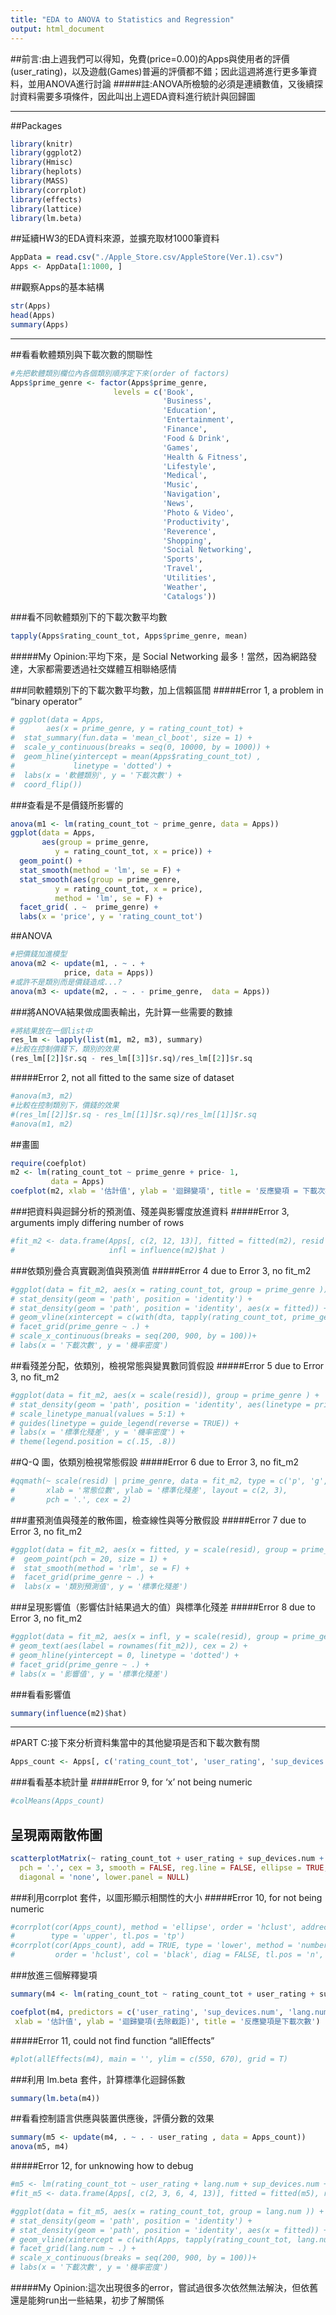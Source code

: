 ```yaml
---
title: "EDA to ANOVA to Statistics and Regression"
output: html_document
---
```

##前言:由上週我們可以得知，免費(price=0.00)的Apps與使用者的評價(user_rating)，以及遊戲(Games)普遍的評價都不錯；因此這週將進行更多筆資料，並用ANOVA進行討論
#####註:ANOVA所檢驗的必須是連續數值，又後續探討資料需要多項條件，因此叫出上週EDA資料進行統計與回歸圖

---

##Packages
```r
library(knitr)
library(ggplot2)
library(Hmisc)
library(heplots)
library(MASS)
library(corrplot)
library(effects)
library(lattice)
library(lm.beta)
```

##延續HW3的EDA資料來源，並擴充取材1000筆資料
```r
AppData = read.csv("./Apple_Store.csv/AppleStore(Ver.1).csv")
Apps <- AppData[1:1000, ]
```

##觀察Apps的基本結構
```r
str(Apps)
head(Apps)
summary(Apps)
```

---

##看看軟體類別與下載次數的關聯性
```r
#先把軟體類別欄位內各個類別順序定下來(order of factors)
Apps$prime_genre <- factor(Apps$prime_genre, 
                       levels = c('Book',
                                  'Business',
                                  'Education',
                                  'Entertainment',
                                  'Finance',
                                  'Food & Drink',
                                  'Games',
                                  'Health & Fitness',
                                  'Lifestyle',
                                  'Medical',
                                  'Music',
                                  'Navigation',
                                  'News',
                                  'Photo & Video',
                                  'Productivity',
                                  'Reverence',
                                  'Shopping',
                                  'Social Networking',
                                  'Sports', 
                                  'Travel',
                                  'Utilities',
                                  'Weather',
                                  'Catalogs'))
```

###看不同軟體類別下的下載次數平均數
```r
tapply(Apps$rating_count_tot, Apps$prime_genre, mean)
```
#####My Opinion:平均下來，是 Social Networking 最多！當然，因為網路發達，大家都需要透過社交媒體互相聯絡感情


###同軟體類別下的下載次數平均數，加上信賴區間
#####Error 1, a problem in "binary operator"
```r
# ggplot(data = Apps, 
#       aes(x = prime_genre, y = rating_count_tot) +
#  stat_summary(fun.data = 'mean_cl_boot', size = 1) +
#  scale_y_continuous(breaks = seq(0, 10000, by = 1000)) +
#  geom_hline(yintercept = mean(Apps$rating_count_tot) , 
#             linetype = 'dotted') +
#  labs(x = '軟體類別', y = '下載次數') +
#  coord_flip())

```

###查看是不是價錢所影響的
```r
anova(m1 <- lm(rating_count_tot ~ prime_genre, data = Apps))
ggplot(data = Apps, 
       aes(group = prime_genre, 
          y = rating_count_tot, x = price)) +
  geom_point() +
  stat_smooth(method = 'lm', se = F) +
  stat_smooth(aes(group = prime_genre, 
          y = rating_count_tot, x = price), 
          method = 'lm', se = F) + 
  facet_grid( . ~  prime_genre) +
  labs(x = 'price', y = 'rating_count_tot')
```

##ANOVA
```r
#把價錢加進模型
anova(m2 <- update(m1, . ~ . + 
            price, data = Apps))
#或許不是類別而是價錢造成...?
anova(m3 <- update(m2, . ~ . - prime_genre,  data = Apps))
```

###將ANOVA結果做成圖表輸出，先計算一些需要的數據
```r
#將結果放在一個list中
res_lm <- lapply(list(m1, m2, m3), summary)
#比較在控制價錢下，類別的效果
(res_lm[[2]]$r.sq - res_lm[[3]]$r.sq)/res_lm[[2]]$r.sq
```
#####Error 2, not all fitted to the same size of dataset
```r
#anova(m3, m2)
#比較在控制類別下，價錢的效果
#(res_lm[[2]]$r.sq - res_lm[[1]]$r.sq)/res_lm[[1]]$r.sq
#anova(m1, m2)
```

##畫圖
```r
require(coefplot)
m2 <- lm(rating_count_tot ~ prime_genre + price- 1, 
         data = Apps)
coefplot(m2, xlab = '估計值', ylab = '迴歸變項', title = '反應變項 = 下載次數')
```

###把資料與迴歸分析的預測值、殘差與影響度放進資料
#####Error 3, arguments imply differing number of rows
```r
#fit_m2 <- data.frame(Apps[, c(2, 12, 13)], fitted = fitted(m2), resid = resid(m2),
#                     infl = influence(m2)$hat )
```

###依類別疊合真實觀測值與預測值
#####Error 4 due to Error 3, no fit_m2
```r
#ggplot(data = fit_m2, aes(x = rating_count_tot, group = prime_genre )) +
# stat_density(geom = 'path', position = 'identity') +
# stat_density(geom = 'path', position = 'identity', aes(x = fitted)) +
# geom_vline(xintercept = c(with(dta, tapply(rating_count_tot, prime_genre, mean))), linetype = 'dotted')+
# facet_grid(prime_genre ~ .) +
# scale_x_continuous(breaks = seq(200, 900, by = 100))+
# labs(x = '下載次數', y = '機率密度')
```

##看殘差分配，依類別，檢視常態與變異數同質假設
#####Error 5 due to Error 3, no fit_m2
```r
#ggplot(data = fit_m2, aes(x = scale(resid)), group = prime_genre ) +
# stat_density(geom = 'path', position = 'identity', aes(linetype = prime_genre)) +
# scale_linetype_manual(values = 5:1) +
# guides(linetype = guide_legend(reverse = TRUE)) +
# labs(x = '標準化殘差', y = '機率密度') +
# theme(legend.position = c(.15, .8))
```

##Q-Q 圖，依類別檢視常態假設
#####Error 6 due to Error 3, no fit_m2
```r
#qqmath(~ scale(resid) | prime_genre, data = fit_m2, type = c('p', 'g', 'r'),
#       xlab = '常態位數', ylab = '標準化殘差', layout = c(2, 3),
#       pch = '.', cex = 2)
```

###畫預測值與殘差的散佈圖，檢查線性與等分散假設
#####Error 7 due to Error 3, no fit_m2
```r
#ggplot(data = fit_m2, aes(x = fitted, y = scale(resid), group = prime_genre )) +
#  geom_point(pch = 20, size = 1) +
#  stat_smooth(method = 'rlm', se = F) +
#  facet_grid(prime_genre ~ .) +
#  labs(x = '類別預測值', y = '標準化殘差')
```

###呈現影響值（影響估計結果過大的值）與標準化殘差
#####Error 8 due to Error 3, no fit_m2
```r
#ggplot(data = fit_m2, aes(x = infl, y = scale(resid), group = prime_genre)) +
# geom_text(aes(label = rownames(fit_m2)), cex = 2) +
# geom_hline(yintercept = 0, linetype = 'dotted') +
# facet_grid(prime_genre ~ .) +
# labs(x = '影響值', y = '標準化殘差')
```

###看看影響值
```r
summary(influence(m2)$hat)
```

---

#PART C:接下來分析資料集當中的其他變項是否和下載次數有關
```r
Apps_count <- Apps[, c('rating_count_tot', 'user_rating', 'sup_devices.num', 'lang.num' )]
```

###看看基本統計量
#####Error 9, for 'x' not being numeric
```r
#colMeans(Apps_count)
```

## 呈現兩兩散佈圖
```r
scatterplotMatrix(~ rating_count_tot + user_rating + sup_devices.num + lang.num, data= Apps_count,
  pch = '.', cex = 3, smooth = FALSE, reg.line = FALSE, ellipse = TRUE,
  diagonal = 'none', lower.panel = NULL)

```

###利用corrplot 套件，以圖形顯示相關性的大小
#####Error 10, for not being numeric
```r
#corrplot(cor(Apps_count), method = 'ellipse', order = 'hclust', addrect = 4,
#        type = 'upper', tl.pos = 'tp')
#corrplot(cor(Apps_count), add = TRUE, type = 'lower', method = 'number',
#         order = 'hclust', col = 'black', diag = FALSE, tl.pos = 'n', cl.pos = 'n')
```

###放進三個解釋變項
```r
summary(m4 <- lm(rating_count_tot ~ rating_count_tot + user_rating + sup_devices.num + lang.num, data= Apps_count))
```

```r
coefplot(m4, predictors = c('user_rating', 'sup_devices.num', 'lang.num'),
 xlab = '估計值', ylab = '迴歸變項(去除截距)', title = '反應變項是下載次數')
```

#####Error 11, could not find function "allEffects"
```r
#plot(allEffects(m4), main = '', ylim = c(550, 670), grid = T)
```

###利用 lm.beta 套件，計算標準化迴歸係數
```r
summary(lm.beta(m4))
```

##看看控制語言供應與裝置供應後，評價分數的效果
```r
summary(m5 <- update(m4, . ~ . - user_rating , data = Apps_count))
anova(m5, m4)
```

#####Error 12, for unknowing how to debug
```r
#m5 <- lm(rating_count_tot ~ user_rating + lang.num + sup_devices.num + price, data = Apps)
#fit_m5 <- data.frame(Apps[, c(2, 3, 6, 4, 13)], fitted = fitted(m5), resid = resid(m5), infl = influence(m5)$hat)

#ggplot(data = fit_m5, aes(x = rating_count_tot, group = lang.num )) +
# stat_density(geom = 'path', position = 'identity') +
# stat_density(geom = 'path', position = 'identity', aes(x = fitted)) +
# geom_vline(xintercept = c(with(Apps, tapply(rating_count_tot, lang.num, mean))), linetype = 'dotted')+
# facet_grid(lang.num ~ .) +
# scale_x_continuous(breaks = seq(200, 900, by = 100))+
# labs(x = '下載次數', y = '機率密度')
```




#####My Opinion:這次出現很多的error，嘗試過很多次依然無法解決，但依舊還是能夠run出一些結果，初步了解關係




